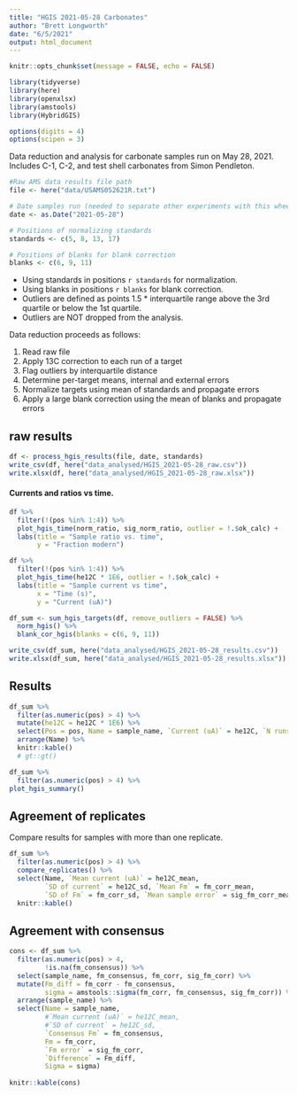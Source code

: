 ```yaml
---
title: "HGIS 2021-05-28 Carbonates"
author: "Brett Longworth"
date: "6/5/2021"
output: html_document
---
```


```r
knitr::opts_chunk$set(message = FALSE, echo = FALSE)
```

```r
library(tidyverse)
library(here)
library(openxlsx)
library(amstools)
library(HybridGIS)

options(digits = 4)
options(scipen = 3)
```


Data reduction and analysis for carbonate samples run on May 28, 2021. Includes C-1, C-2, and test shell carbonates from Simon Pendleton.


```r

#Raw AMS data results file path
file <- here("data/USAMS052621R.txt")

# Date samples run (needed to separate other experiments with this wheel/targets)
date <- as.Date("2021-05-28")

# Positions of normalizing standards
standards <- c(5, 8, 13, 17)

# Positions of blanks for blank correction
blanks <- c(6, 9, 11)
```

- Using standards in positions `r standards` for normalization.
- Using blanks in positions `r blanks` for blank correction.
- Outliers are defined as points 1.5 * interquartile range above the 3rd quartile or below the 1st quartile.
- Outliers are NOT dropped from the analysis.

Data reduction proceeds as follows:

1. Read raw file
1. Apply 13C correction to each run of a target
1. Flag outliers by interquartile distance
1. Determine per-target means, internal and external errors
1. Normalize targets using mean of standards and propagate errors
1. Apply a large blank correction using the mean of blanks and propagate errors

## raw results

```r
df <- process_hgis_results(file, date, standards)
write_csv(df, here("data_analysed/HGIS_2021-05-28_raw.csv"))
write.xlsx(df, here("data_analysed/HGIS_2021-05-28_raw.xlsx"))
```

#### Currents and ratios vs time.

```r
df %>% 
  filter(!(pos %in% 1:4)) %>% 
  plot_hgis_time(norm_ratio, sig_norm_ratio, outlier = !.$ok_calc) +
  labs(title = "Sample ratio vs. time",
       y = "Fraction modern")
```

```r
df %>% 
  filter(!(pos %in% 1:4)) %>% 
  plot_hgis_time(he12C * 1E6, outlier = !.$ok_calc) +
  labs(title = "Sample current vs time",
       x = "Time (s)",
       y = "Current (uA)")
```


```r
df_sum <- sum_hgis_targets(df, remove_outliers = FALSE) %>% 
  norm_hgis() %>% 
  blank_cor_hgis(blanks = c(6, 9, 11))

write_csv(df_sum, here("data_analysed/HGIS_2021-05-28_results.csv"))
write.xlsx(df_sum, here("data_analysed/HGIS_2021-05-28_results.xlsx"))
```

## Results

```r
df_sum %>% 
  filter(as.numeric(pos) > 4) %>% 
  mutate(he12C = he12C * 1E6) %>% 
  select(Pos = pos, Name = sample_name, `Current (uA)` = he12C, `N runs` = n_runs, Fm = fm_corr, `Fm error` = sig_fm_corr) %>% 
  arrange(Name) %>% 
  knitr::kable()
  # gt::gt()
```

```r
df_sum %>% 
  filter(as.numeric(pos) > 4) %>% 
plot_hgis_summary()
```

## Agreement of replicates

Compare results for samples with more than one replicate. 

```r
df_sum %>% 
  filter(as.numeric(pos) > 4) %>% 
  compare_replicates() %>% 
  select(Name, `Mean current (uA)` = he12C_mean, 
         `SD of current` = he12C_sd, `Mean Fm` = fm_corr_mean, 
         `SD of Fm` = fm_corr_sd, `Mean sample error` = sig_fm_corr_mean) %>% 
  knitr::kable()
```

## Agreement with consensus

```r
cons <- df_sum %>% 
  filter(as.numeric(pos) > 4,
         !is.na(fm_consensus)) %>% 
  select(sample_name, fm_consensus, fm_corr, sig_fm_corr) %>% 
  mutate(Fm_diff = fm_corr - fm_consensus,
         sigma = amstools::sigma(fm_corr, fm_consensus, sig_fm_corr)) %>% 
  arrange(sample_name) %>% 
  select(Name = sample_name, 
         #`Mean current (uA)` = he12C_mean, 
         #`SD of current` = he12C_sd, 
         `Consensus Fm` = fm_consensus,
         Fm = fm_corr, 
         `Fm error` = sig_fm_corr,
         `Difference` = Fm_diff,
         Sigma = sigma)
  
knitr::kable(cons)
```


